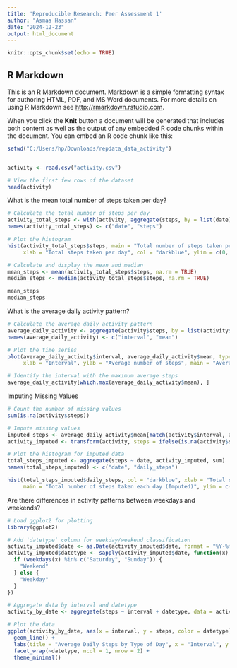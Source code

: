 ---
title: 'Reproducible Research: Peer Assessment 1'
author: "Asmaa Hassan"
date: "2024-12-23"
output: html_document
---

```{r setup, include=FALSE}
knitr::opts_chunk$set(echo = TRUE)
```

## R Markdown

This is an R Markdown document. Markdown is a simple formatting syntax for authoring HTML, PDF, and MS Word documents. For more details on using R Markdown see <http://rmarkdown.rstudio.com>.

When you click the **Knit** button a document will be generated that includes both content as well as the output of any embedded R code chunks within the document. You can embed an R code chunk like this:

```{r}
setwd("C:/Users/hp/Downloads/repdata_data_activity")


activity <- read.csv("activity.csv")

# View the first few rows of the dataset
head(activity)

```
What is the mean total number of steps taken per day?
```{r}
# Calculate the total number of steps per day
activity_total_steps <- with(activity, aggregate(steps, by = list(date), FUN = sum, na.rm = TRUE))
names(activity_total_steps) <- c("date", "steps")

# Plot the histogram
hist(activity_total_steps$steps, main = "Total number of steps taken per day", 
     xlab = "Total steps taken per day", col = "darkblue", ylim = c(0, 20), breaks = seq(0, 25000, by = 2500))

# Calculate and display the mean and median
mean_steps <- mean(activity_total_steps$steps, na.rm = TRUE)
median_steps <- median(activity_total_steps$steps, na.rm = TRUE)

mean_steps
median_steps

```
What is the average daily activity pattern?
```{r}
# Calculate the average daily activity pattern
average_daily_activity <- aggregate(activity$steps, by = list(activity$interval), FUN = mean, na.rm = TRUE)
names(average_daily_activity) <- c("interval", "mean")

# Plot the time series
plot(average_daily_activity$interval, average_daily_activity$mean, type = "l", col = "darkblue", lwd = 2, 
     xlab = "Interval", ylab = "Average number of steps", main = "Average number of steps per interval")

# Identify the interval with the maximum average steps
average_daily_activity[which.max(average_daily_activity$mean), ]

```
Imputing Missing Values
```{r}
# Count the number of missing values
sum(is.na(activity$steps))

# Impute missing values
imputed_steps <- average_daily_activity$mean[match(activity$interval, average_daily_activity$interval)]
activity_imputed <- transform(activity, steps = ifelse(is.na(activity$steps), yes = imputed_steps, no = activity$steps))

# Plot the histogram for imputed data
total_steps_imputed <- aggregate(steps ~ date, activity_imputed, sum)
names(total_steps_imputed) <- c("date", "daily_steps")

hist(total_steps_imputed$daily_steps, col = "darkblue", xlab = "Total steps per day", 
     main = "Total number of steps taken each day (Imputed)", ylim = c(0, 30), breaks = seq(0, 25000, by = 2500))

```
Are there differences in activity patterns between weekdays and weekends?
```{r}
# Load ggplot2 for plotting
library(ggplot2)

# Add `datetype` column for weekday/weekend classification
activity_imputed$date <- as.Date(activity_imputed$date, format = "%Y-%m-%d")
activity_imputed$datetype <- sapply(activity_imputed$date, function(x) {
  if (weekdays(x) %in% c("Saturday", "Sunday")) {
    "Weekend"
  } else {
    "Weekday"
  }
})

# Aggregate data by interval and datetype
activity_by_date <- aggregate(steps ~ interval + datetype, data = activity_imputed, FUN = mean)

# Plot the data
ggplot(activity_by_date, aes(x = interval, y = steps, color = datetype)) +
  geom_line() +
  labs(title = "Average Daily Steps by Type of Day", x = "Interval", y = "Average Number of Steps") +
  facet_wrap(~datetype, ncol = 1, nrow = 2) +
  theme_minimal()

```

